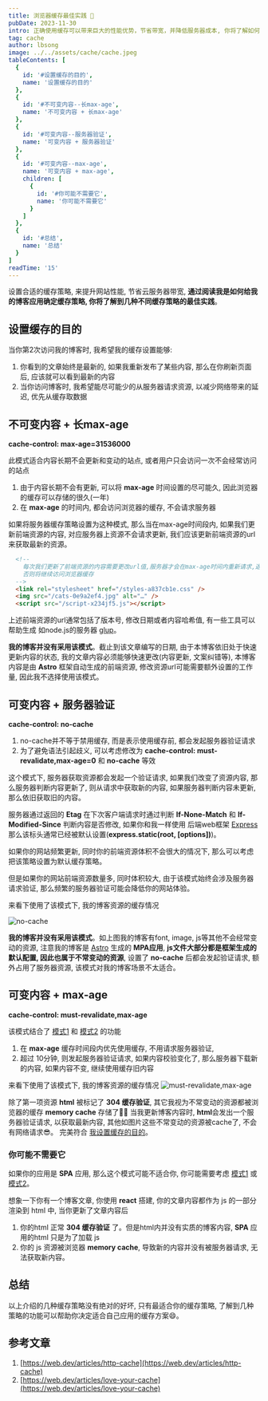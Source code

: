 ```yaml
---
title: 浏览器缓存最佳实践 🚀
pubDate: 2023-11-30
intro: 正确使用缓存可以带来巨大的性能优势，节省带宽，并降低服务器成本, 你将了解如何制定适合你的缓存策略
tag: cache
author: lbsong
image: ../../assets/cache/cache.jpeg
tableContents: [
  {
    id: '#设置缓存的目的',
    name: '设置缓存的目的'
  },
  {
    id: '#不可变内容--长max-age',
    name: '不可变内容 + 长max-age'
  },
  {
    id: '#可变内容--服务器验证',
    name: '可变内容 + 服务器验证'
  },
  {
    id: '#可变内容--max-age',
    name: '可变内容 + max-age',
    children: [
      {
        id: '#你可能不需要它',
        name: '你可能不需要它'
      }
    ]
  },
  {
    id: '#总结',
    name: '总结'
  }
]
readTime: '15'
---
```


设置合适的缓存策略, 来提升网站性能, 节省云服务器带宽, **通过阅读我是如何给我的博客应用确定缓存策略, 你将了解到几种不同缓存策略的最佳实践**。

## 设置缓存的目的

当你第2次访问我的博客时, 我希望我的缓存设置能够:

1. 你看到的文章始终是最新的, 如果我重新发布了某些内容, 那么在你刷新页面后, 应该就可以看到最新的内容
2. 当你访问博客时, 我希望能尽可能少的从服务器请求资源, 以减少网络带来的延迟, 优先从缓存取数据

## 不可变内容 + 长max-age
**cache-control: max-age=31536000**

此模式适合内容长期不会更新和变动的站点, 或者用户只会访问一次不会经常访问的站点 

1. 由于内容长期不会有更新, 可以将 **max-age** 时间设置的尽可能久, 因此浏览器的缓存可以存储的很久(一年)
2. 在 **max-age** 的时间内, 都会访问浏览器的缓存, 不会请求服务器

如果将服务器缓存策略设置为这种模式, 那么当在max-age时间段内, 如果我们更新前端资源的内容, 对应服务器上资源不会请求更新,
我们应该更新前端资源的url来获取最新的资源。

```html
  <!-- 
    每次我们更新了前端资源的内容需要更改url值,服务器才会在max-age时间内重新请求,返回最新的内容
    否则将继续访问浏览器缓存
  -->
  <link rel="stylesheet" href="/styles-a837cb1e.css" />
  <img src="/cats-0e9a2ef4.jpg" alt="…" />
  <script src="/script-x234jf5.js"></script>
```

上述前端资源的url通常包括了版本号, 修改日期或者内容哈希值, 有一些工具可以帮助生成 如node.js的服务器 [glup](https://github.com/sindresorhus/gulp-rev)。

**我的博客并没有采用该模式**。截止到该文章编写的日期, 由于本博客依旧处于快速更新内容的状态, 我的文章内容必须能够快速更改(内容更新, 文案纠错等),
本博客内容是由 **Astro** 框架自动生成的前端资源, 修改资源url可能需要额外设置的工作量, 因此我不选择使用该模式。

## 可变内容 + 服务器验证
**cache-control: no-cache**

1. no-cache并不等于禁用缓存, 而是表示使用缓存前, 都会发起服务器验证请求
2. 为了避免语法引起歧义, 可以考虑修改为 **cache-control: must-revalidate,max-age=0** 和 **no-cache** 等效

这个模式下, 服务器获取资源都会发起一个验证请求, 如果我们改变了资源内容, 那么服务器判断内容更新了, 则从请求中获取新的内容,
如果服务器判断内容未更新, 那么依旧获取旧的内容。

服务器通过返回的 **Etag** 在下次客户端请求时通过判断 **If-None-Match** 和 **If-Modified-Since** 判断内容是否修改, 如果你和我一样使用 后端web框架 [Express](https://expressjs.com/en/4x/api.html#express.static)
那么该标头通常已经被默认设置(**express.static(root, [options])**)。

如果你的网站频繁更新, 同时你的前端资源体积不会很大的情况下, 那么可以考虑把该策略设置为默认缓存策略。

但是如果你的网站前端资源数量多, 同时体积较大, 由于该模式始终会涉及服务器请求验证, 那么频繁的服务器验证可能会降低你的网站体验。

来看下使用了该模式下, 我的博客资源的缓存情况

![no-cache](../../assets/cache/nocache.png)

**我的博客并没有采用该模式**。如上图我的博客有font, image, js等其他不会经常变动的资源, 注意我的博客是 [Astro](https://astro.build/) 生成的 **MPA应用**, **js文件大部分都是框架生成的默认配置, 因此也属于不常变动的资源**,
设置了 **no-cache** 后都会发起验证请求, 额外占用了服务器资源, 该模式对我的博客场景不太适合。

## 可变内容 + max-age

**cache-control: must-revalidate,max-age**

该模式结合了 [模式1](#不可变内容--长max-age) 和 [模式2](#可变内容--服务器验证) 的功能
1. 在 **max-age** 缓存时间段内优先使用缓存, 不用请求服务器验证,
2. 超过 10分钟, 则发起服务器验证请求, 如果内容校验变化了, 那么服务器下载新的内容, 如果内容不变, 继续使用缓存旧内容

来看下使用了该模式下, 我的博客资源的缓存情况
![must-revalidate,max-age](../../assets/cache/revalidate-maxAge.png)

除了第一项资源 **html** 被标记了 **304 缓存验证**, 其它我视为不常变动的资源都被浏览器的缓存 **memory cache** 存储了✌🏻
当我更新博客内容时, **html**会发出一个服务器验证请求, 以获取最新内容, 其他如图片这些不常变动的资源被cache了, 不会有网络请求😎。
完美符合 [我设置缓存的目的](#设置缓存的目的)。

### 你可能不需要它

如果你的应用是 **SPA** 应用, 那么这个模式可能不适合你, 你可能需要考虑 [模式1](#不可变内容--长max-age) 或 [模式2](#可变内容--服务器验证)。

想象一下你有一个博客文章, 你使用 **react** 搭建, 你的文章内容都作为 js 的一部分渲染到 html 中, 当你更新了文章内容后

1. 你的html 正常 **304 缓存验证** 了。但是html内并没有实质的博客内容, **SPA** 应用的html 只是为了加载 js
2. 你的 js 资源被浏览器 **memory cache**, 导致新的内容并没有被服务器请求, 无法获取新内容。


## 总结

以上介绍的几种缓存策略没有绝对的好坏, 只有最适合你的缓存策略, 了解到几种策略的功能可以帮助你决定适合自己应用的缓存方案😄。

## 参考文章

1. [https://web.dev/articles/http-cache](https://web.dev/articles/http-cache)
2. [https://web.dev/articles/love-your-cache](https://web.dev/articles/love-your-cache)

